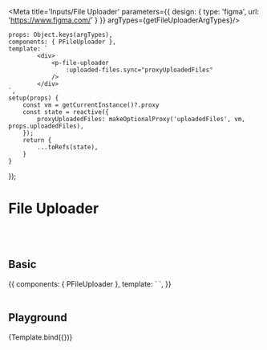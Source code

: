 

<Meta title='Inputs/File Uploader' parameters={{
    design: {
        type: 'figma',
        url: 'https://www.figma.com/'
    }
}} argTypes={getFileUploaderArgTypes}/>


    props: Object.keys(argTypes),
    components: { PFileUploader },
    template: `
            <div>
                <p-file-uploader
                    :uploaded-files.sync="proxyUploadedFiles"
                />
            </div>
    `,
    setup(props) {
        const vm = getCurrentInstance()?.proxy
        const state = reactive({
            proxyUploadedFiles: makeOptionalProxy('uploadedFiles', vm, props.uploadedFiles),
        });
        return {
            ...toRefs(state),
        }
    }
});


# File Uploader
<br/>
<br/>

## Basic
<Canvas>
    <Story name="Basic">
        {{
            components: { PFileUploader },
            template: `
                <p-file-uploader />
    `,
        }}
    </Story>
</Canvas>

<br/>
<br/>

## Playground

<Canvas>
    <Story name="Playground">
        {Template.bind({})}
    </Story>
</Canvas>

<ArgsTable story="Playground"/>


